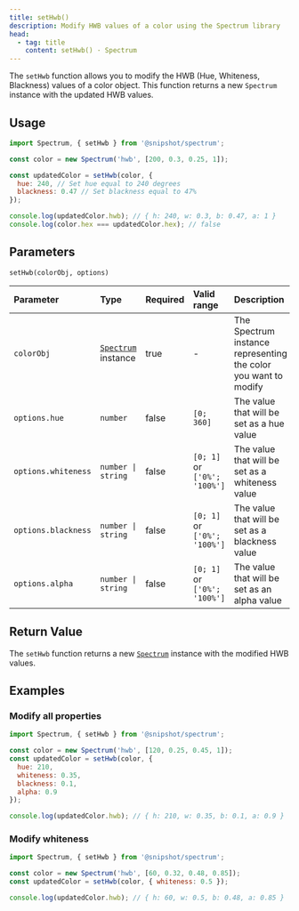 ```yaml
---
title: setHwb()
description: Modify HWB values of a color using the Spectrum library
head:
  - tag: title
    content: setHwb() · Spectrum
---
```



[<Icon name="github" size='1.5rem' color="var(--github-icon-color)" />](https://github.com/Linkerin/spectrum/blob/main/src/methods/setHwb.ts)

The `setHwb` function allows you to modify the HWB (Hue, Whiteness, Blackness)
values of a color object. This function returns a new `Spectrum` instance with
the updated HWB values.

## Usage

```js
import Spectrum, { setHwb } from '@snipshot/spectrum';

const color = new Spectrum('hwb', [200, 0.3, 0.25, 1]);

const updatedColor = setHwb(color, {
  hue: 240, // Set hue equal to 240 degrees
  blackness: 0.47 // Set blackness equal to 47%
});

console.log(updatedColor.hwb); // { h: 240, w: 0.3, b: 0.47, a: 1 }
console.log(color.hex === updatedColor.hex); // false
```

## Parameters

`setHwb(colorObj, options)`

| Parameter           | Type                                        | Required | Valid range                  | Description                                                     |
| :------------------ | :------------------------------------------ | :------- | :--------------------------- | :-------------------------------------------------------------- |
| `colorObj`          | [`Spectrum`](/docs/spectrum-class) instance | true     | -                            | The Spectrum instance representing the color you want to modify |
| `options.hue`       | `number`                                    | false    | `[0; 360]`                   | The value that will be set as a hue value                       |
| `options.whiteness` | `number \| string`                          | false    | `[0; 1]` or `['0%'; '100%']` | The value that will be set as a whiteness value                 |
| `options.blackness` | `number \| string`                          | false    | `[0; 1]` or `['0%'; '100%']` | The value that will be set as a blackness value                 |
| `options.alpha`     | `number \| string`                          | false    | `[0; 1]` or `['0%'; '100%']` | The value that will be set as an alpha value                    |

## Return Value

The `setHwb` function returns a new [`Spectrum`](/docs/spectrum-class) instance
with the modified HWB values.

## Examples

### Modify all properties

```js
import Spectrum, { setHwb } from '@snipshot/spectrum';

const color = new Spectrum('hwb', [120, 0.25, 0.45, 1]);
const updatedColor = setHwb(color, {
  hue: 210,
  whiteness: 0.35,
  blackness: 0.1,
  alpha: 0.9
});

console.log(updatedColor.hwb); // { h: 210, w: 0.35, b: 0.1, a: 0.9 }
```

### Modify whiteness

```js
import Spectrum, { setHwb } from '@snipshot/spectrum';

const color = new Spectrum('hwb', [60, 0.32, 0.48, 0.85]);
const updatedColor = setHwb(color, { whiteness: 0.5 });

console.log(updatedColor.hwb); // { h: 60, w: 0.5, b: 0.48, a: 0.85 }
```
